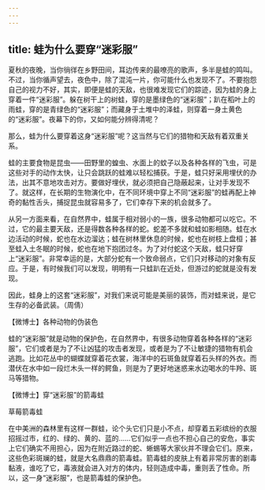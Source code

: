 ```yaml
---
---
---
```

title: 蛙为什么要穿“迷彩服”
---




夏秋的夜晚，当你徜徉在乡野田间，耳边传来的最嘹亮的歌声，多半是蛙的鸣叫。不过，当你循声望去，夜色中，除了混沌一片，你可能什么也发现不了。不要抱怨自己的视力不好，其实，即便是蛙的天敌，也很难发现它们的踪迹，因为蛙的身上穿着一件“迷彩服”。躲在树干上的树蛙，穿的是墨绿色的“迷彩服”；趴在稻叶上的雨蛙，穿的是青绿色的“迷彩服”；而藏身于土堆中的泽蛙，则穿着一身土黄色的“迷彩服”。夜幕下的你，又如何能分辨得清呢？



那么，蛙为什么要穿着这身“迷彩服”呢？这当然与它们的猎物和天敌有着双重关系。



蛙的主要食物是昆虫——田野里的蝗虫、水面上的蚊子以及各种各样的飞虫，可是这些对手的动作太快，让只会跳跃的蛙难以轻松捕获。于是，蛙只好采用埋伏的办法，出其不意地攻击对方。要做好埋伏，就必须把自己隐蔽起来，让对手发现不了。就这样，在长期的生物演化中，在不同环境中穿上不同“迷彩服”的蛙再配上神奇的黏性舌头，捕捉昆虫就容易多了，它们幸存下来的机会就多了。

从另一方面来看，在自然界中，蛙属于相对弱小的一族，很多动物都可以吃它。不过，它的最主要天敌，还是得数各种各样的蛇。蛇差不多就和蛙如影相随。蛙在水边活动的时候，蛇也在水边溜达；蛙在树林里休息的时候，蛇也在树枝上盘桓；甚至蛙入土冬眠的时候，蛇也在地下抱团过冬。为了对付蛇这个天敌，蛙只好穿上“迷彩服”。非常幸运的是，大部分蛇有一个致命弱点，它们只对移动的对象有反应。于是，有时候我们可以发现，明明有一只蛙趴在近处，但游过的蛇就是没有发现。

因此，蛙身上的这套“迷彩服”，对我们来说可能是美丽的装饰，而对蛙来说，是它生存的必备武装。（周倩）





【微博士】各种动物的伪装色

蛙的“迷彩服”就是动物的保护色，在自然界中，有很多动物穿着各种各样的“迷彩服”，它们或者是为了不让凶猛的攻击者发现，或者是为了不让敏捷的猎物有机会逃跑。比如花丛中的蝴蝶就穿着花衣裳，海洋中的石斑鱼就穿着石头样的外衣。而潜伏在水中如一段烂木头一样的鳄鱼，则是为了更好地迷惑来水边喝水的牛羚、斑马等猎物。

【微博士】穿“迷彩服”的箭毒蛙

草莓箭毒蛙



在中美洲的森林里有这样一群蛙，论个头它们只是小不点，却穿着五彩缤纷的衣服招摇过市，红的、绿的、黄的、蓝的……它们似乎一点也不担心自己的安危，事实上它们确实不用担心，因为在附近路过的蛇、蜥蜴等大家伙并不理会它们。原来，这些色彩斑斓的蛙，就是大名鼎鼎的箭毒蛙。箭毒蛙的皮肤上有着非常厉害的剧毒黏液，谁吃了它，毒液就会进入对方的体内，轻则造成中毒，重则丢了性命。所以，这一身“迷彩服”，也是箭毒蛙的保护色。